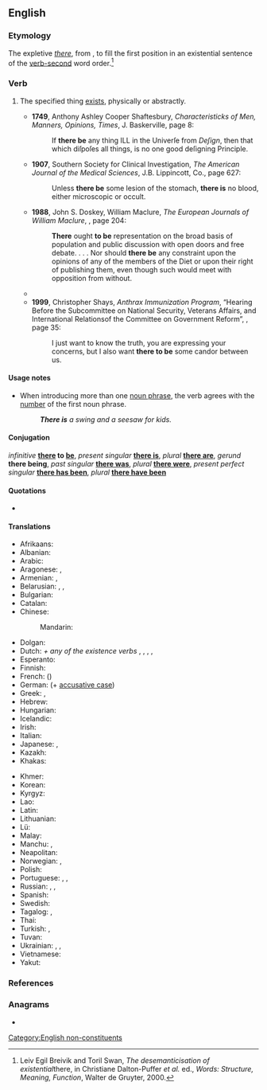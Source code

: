 ==English==

===Etymology===
The expletive ''[[there]]'', from {{etyl|ang|en}} ''{{l|ang|þær}}'', to fill the first position in an existential sentence of the [[verb-second]] word order.<ref>Leiv Egil Breivik and Toril Swan, ''The desemanticisation of existential ''there, in Christiane Dalton-Puffer ''et al.'' ed., ''Words: Structure, Meaning, Function'', Walter de Gruyter, 2000.</ref>

===Verb===
{{head|en|verb|[[#Conjugation|highly irregular]]}}

# The specified thing [[exist]]s, physically or abstractly.
#: {{synonyms|en|there exist}}
#* '''1749''', Anthony Ashley Cooper Shaftesbury, ''Characteristicks of Men, Manners, Opinions, Times'', J. Baskerville, page 8:
#*: If '''there be''' any thing ILL in the Univerſe from ''Deſign'', then that which diſpoſes all things, is no one good deſigning Principle.
#* '''1907''', Southern Society for Clinical Investigation, ''The American Journal of the Medical Sciences'', J.B. Lippincott, Co., page 627:
#*: Unless '''there be''' some lesion of the stomach, '''there is''' no blood, either microscopic or occult.
#* '''1988''', John S. Doskey, William Maclure, ''The European Journals of William Maclure'', {{ISBN|087169171X}}, page 204:
#*: '''There''' ought '''to be''' representation on the broad basis of population and public discussion with open doors and free debate. . . . Nor should '''there be''' any constraint upon the opinions of any of the members of the Diet or upon their right of publishing them, even though such would meet with opposition from without.
#* {{quote-text|en|year=1996|author=Diane Meyers|title=Disaster Response and Recovery: A Handbook for Mental Health Professionals|page=75|isbn=0788131265|passage='''There''' may '''be''' people with drug or alcohol problems who may go into withdrawal.}}
#* '''1999''', Christopher Shays, ''Anthrax Immunization Program'', “Hearing Before the Subcommittee on National Security, Veterans Affairs, and International Relationsof the Committee on Government Reform”, {{ISBN|0756718090}}, page 35:
#*: I just want to know the truth, you are expressing your concerns, but I also want '''there to be''' some candor between us.

====Usage notes====
* When introducing more than one [[noun phrase]], the verb agrees with the [[number]] of the first noun phrase.
*: '''''There is''' a swing and a seesaw for kids.''

====Conjugation====
{{rfinfl|en|verb}}
''infinitive'' '''[[there]] to [[be]]''', ''present singular'' '''[[there is]]''', ''plural'' '''[[there are]]''', ''gerund'' '''there being''', ''past singular'' '''[[there was]]''', ''plural'' '''[[there were]]''', ''present perfect singular'' '''[[there has been]]''', ''plural'' '''[[there have been]]'''

====Quotations====
* {{seeCites|lang=en}}

====Translations====
{{trans-top|to exist}}
* Afrikaans: {{t|af|daar's}}
* Albanian: {{t-needed|sq}}
* Arabic: {{qualifier|passive}} {{t+|ar|وُجِدَ}}
* Aragonese: {{t|an|haber-bi}}, {{t|an|haber-ie}}
* Armenian: {{t+|hy|լինել}}, {{t+|hy|կամ}}
* Belarusian: {{t+|be|быць}}, {{t|be|ме́цца}}, {{t|be|ёсць}}
* Bulgarian: {{t+|bg|имам}}
* Catalan: {{t+|ca|haver-hi}}
* Chinese:
*: Mandarin: {{t+|cmn|有|tr=yǒu|sc=Hani}}
* Dolgan: {{t|dlg|баар|tr=baar}}
* Dutch: {{t+|nl|er}} ''+ any of the existence verbs'' {{t+|nl|zijn}}, {{t+|nl|bestaan}}, {{t+|nl|staan}}, {{t+|nl|zitten}}, {{t+|nl|liggen}}
* Esperanto: {{t+|eo|esti}}
* Finnish: {{t+|fi|olla}}
* French: {{t+|fr|y avoir}} ({{t+|fr|il y a}})
* German: {{t|de|es gibt}} (+ [[accusative case]])
* Greek: {{t+|el|είμαι}}, {{t+|el|υπάρχω}}
* Hebrew: {{t+|he|יש|tr=yesh}}
* Hungarian: {{t+|hu|van}}
* Icelandic: {{t+|is|vera}}
* Irish: {{t|ga|bí ann}}
* Italian: {{t+|it|esserci}}
* Japanese: {{t+|ja|いる|tr=iru}} {{qualifier|animate}}, {{t+|ja|ある|tr=aru}} {{qualifier|inanimate}}
* Kazakh: {{t+|kk|бар}}
* Khakas: {{t|kjh|пар}}
{{trans-mid}}
* Khmer: {{t+|km|មាន}}
* Korean: {{t+|ko|있다}}
* Kyrgyz: {{t+|ky|бар}}
* Lao: {{t|lo|ມີ}}
* Latin: {{t+|la|sum}}
* Lithuanian: {{t|lt|va būti}}
* Lü: {{t|khb|ᦙᦲ}}
* Malay: {{t+|ms|ada}}
* Manchu: {{t|mnc|ᠪᡳ}}, {{t|mnc|ᠪᡳᠮᠪᡳ}}
* Neapolitan: {{t|nap|nce stà}}
* Norwegian: {{t|no|det er}}, {{t|no|det finnes}}
* Polish: {{t+|pl|być|impf}}
* Portuguese: {{t+|pt|haver}}, {{t+|pt|existir}}, {{t+|pt|ter}}
* Russian: {{t+|ru|быть}}, {{t+|ru|име́ться}}, {{t+|ru|есть}}
* Spanish: {{t+|es|haber}}
* Swedish: {{t|sv|det finnas}}
* Tagalog: {{t+|tl|may}}, {{t+|tl|mayroon}}
* Thai: {{t+|th|มี}}
* Turkish: {{t+|tr|var}} {{qualifier|Affimative}}, {{t+|tr|yok}} {{qualifier|Negative}}
* Tuvan: {{t|tyv|бар}}
* Ukrainian: {{t+|uk|бу́ти}}, {{t|uk|ма́тися}}, {{t+|uk|є}}
* Vietnamese: {{t+|vi|có}}
* Yakut: {{t|sah|баар}}
{{trans-bottom}}

===References===
<references />

===Anagrams===
* {{anagrams|en|a=beeehrt|be there}}

[[Category:English non-constituents]]